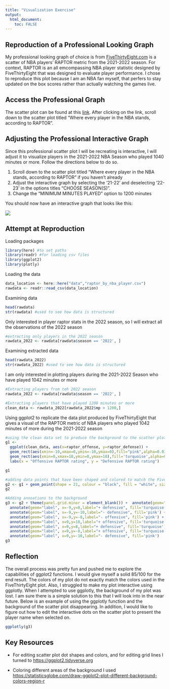 ```yaml
---
title: "Visualization Exercise"
output:
  html_document:
    toc: FALSE
---
```


## Reproduction of a Professional Looking Graph

My professional looking graph of choice is from [FiveThirtyEight.com](https://fivethirtyeight.com) is a scatter of NBA players' RAPTOR metric from the 2021-2022 season. For context, RAPTOR is an all emcompassing NBA player statistic designed by FiveThirtyEight that was designed to evaluate player performance. I chose to reproduce this plot because I am an NBA fan myself, that perfers to stay updated on the box scores rather than actually watching the games live.

## Access the Professional Graph

The scatter plot can be found at this [link](https://projects.fivethirtyeight.com/nba-player-ratings/). After clicking on the link, scroll down to the scatter plot titled "Where every player in the NBA stands, according to RAPTOR".

## Adjusting the Professional Interactive Graph

Since this professional scatter plot I will be recreating is interactive, I will adjust it to visualize players in the 2021-2022 NBA Season who played 1040 minutes or more. Follow the directions below to do so.

1.  Scroll down to the scatter plot titled "Where every player in the NBA stands, according to RAPTOR" if you haven't already
2.  Adjust the interactive graph by selecting the '21-22' and deselecting '22-23' in the options titles "CHOOSE SEASON(S)".
3.  Change the "MINIMUM MINUTES PLAYED" option to 1200 minutes

You should now have an interactive graph that looks like this:

![](images/Web%20capture_8-2-2023_195044_projects.fivethirtyeight.com.jpeg)

## Attempt at Reproduction

Loading packages

```r
library(here) #to set paths
library(readr) #for loading csv files
library(ggplot2)
library(plotly)
```

Loading the data

```r
data_location <- here::here("data","raptor_by_nba_player.csv")
rawdata <- readr::read_csv(data_location)
```

Examining data

```r
head(rawdata)
str(rawdata) #used to see how data is structured 
```

Only interested in player raptor stats in the 2022 season, so I will extract all the observations of the 2022 season

```r
#extracting only players in the 2022 season 
rawdata_2022 <- rawdata[rawdata$season == '2022', ]

```

Examining extracted data

```r
head(rawdata_2022)
str(rawdata_2022) #used to see how data is structured 
```

I am only interested in plotting players during the 2021-2022 Season who have played 1042 minutes or more

```r
#Extracting players from teh 2022 season 
rawdata_2022 <- rawdata[rawdata$season == '2022', ]

#Extracting players that have played 1200 minutes or more 
clean_data <- rawdata_2022[rawdata_2022$mp > 1200,]
```

Using ggplot2 to replicate the data plot produced by FiveThirtyEight that gives a visual of the RAPTOR metric of NBA players who played 1042 minutes of more during the 2021-2022 season

```r
#using the clean data set to produce the background to the scatter plot
g1 <- 
  ggplot(clean_data, aes(x=raptor_offense, y=raptor_defense)) +
  geom_rect(aes(xmin=-10,xmax=0,ymin=-10,ymax=0),fill="pink",alpha=0.01) +
  geom_rect(aes(xmin=0,xmax=10,ymin=0,ymax=10),fill='turquoise',alpha=0.01) +
  labs(x = "Offensive RAPTOR rating", y = "Defensive RAPTOR rating")

g1
```

```r
#adding data points that have been shaped and colored to match the FiveThirtyEight plot#
g2 <- g1 + geom_point(shape = 21, colour = "black", fill = "white", size = 4, stroke = 1 ) + xlim(-10,10) + ylim(-10,10)
g2
```

```r
#Adding annoations to the background
g3 <- g2 + theme(panel.grid.minor = element_blank()) +  annotate(geom="label", x=-9,y=10,label="- offensive", fill="pink") +
  annotate(geom="label", x=-9,y=8,label="+ defensive", fill='turquoise') +
  annotate(geom="label", x=-9,y=-10,label="- defensive", fill='pink') +
  annotate(geom="label", x=-9,y=-8,label="- offensive", fill='pink') + 
  annotate(geom="label", x=9,y=10,label="+ offensive", fill='turquoise') +
  annotate(geom="label", x=9,y=8,label="+ defensive", fill='turquoise') +
  annotate(geom="label", x=9,y=-8,label="+ offensive", fill='turquoise') +
  annotate(geom="label", x=9,y=-10,label="- defensive", fill='pink')
g3
```

## Reflection

The overall process was pretty fun and pushed me to explore the capabilities of ggplot2 functions. I would give myself a solid 85/100 for the end result. The colors of my plot do not exactly match the colors used in the FiveThirtyEight plot. Also, I struggled to make my plot interactive using ggplotly. When I attempted to use ggplotly, the background of my plot was lost. I am sure there is a simple solution to this that I will look into in the near future. Below is an example of using the ggplotly function and the background of the scatter plot disappearing. In addition, I would like to figure out how to edit the interactive dots on the scatter plot to present the player name when selected on.

```r
ggplotly(g3)
```

## Key Resources

-   For editing scatter plot dot shapes and colors, and for editing grid lines I turned to <https://ggplot2.tidyverse.org>

-   Coloring different areas of the background I used <https://statisticsglobe.com/draw-ggplot2-plot-different-background-colors-region-r>
